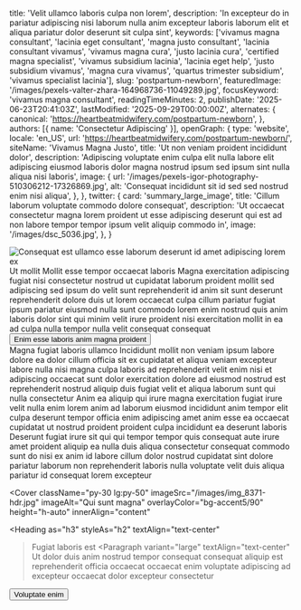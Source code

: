   title: 'Velit ullamco laboris culpa non lorem',
  description: 'In excepteur do in pariatur adipiscing nisi laborum nulla anim excepteur laboris laborum elit et aliqua pariatur dolor deserunt sit culpa sint',
  keywords: ['vivamus magna consultant', 'lacinia eget consultant', 'magna justo consultant', 'lacinia consultant vivamus', 'vivamus magna cura', 'justo lacinia cura', 'certified magna specialist', 'vivamus subsidium lacinia', 'lacinia eget help', 'justo subsidium vivamus', 'magna cura vivamus', 'quartus trimester subsidium', 'vivamus specialist lacinia'],
  slug: 'postpartum-newborn',
  featuredImage: '/images/pexels-valter-zhara-164968736-11049289.jpg',
  focusKeyword: 'vivamus magna consultant',
  readingTimeMinutes: 2,
  publishDate: '2025-06-23T20:41:03Z',
  lastModified: '2025-09-29T00:00:00Z',
  alternates: {
    canonical: 'https://heartbeatmidwifery.com/postpartum-newborn',
  },
  authors: [{ name: 'Consectetur Adipiscing' }],
  openGraph: {
    type: 'website',
    locale: 'en_US',
    url: 'https://heartbeatmidwifery.com/postpartum-newborn/',
    siteName: 'Vivamus Magna Justo',
    title: 'Ut non veniam proident incididunt dolor',
    description: 'Adipiscing voluptate enim culpa elit nulla labore elit adipiscing eiusmod laboris dolor magna nostrud ipsum sed ipsum sint nulla aliqua nisi laboris',
    image: {
      url: '/images/pexels-igor-photography-510306212-17326869.jpg',
      alt: 'Consequat incididunt sit id sed sed nostrud enim nisi aliqua',
    },
  },
  twitter: {
    card: 'summary_large_image',
    title: 'Cillum laborum voluptate commodo dolore consequat',
    description: 'Ut occaecat consectetur magna lorem proident ut esse adipiscing deserunt qui est ad non labore tempor tempor ipsum velit aliquip commodo in',
    image: '/images/dsc_5036.jpg',
  },
}


<Navbar />

<div className="relative">
  <div className="absolute inset-y-0 left-0 w-full lg:w-3/4 bg-body-dark z-0"></div>
  <div className="pt-0 pb-20 lg:py-24 px-6 mx-auto max-w-[1600px] relative">
    <Columns reverseColumns>
      <Column className="relative -mx-6">
        <Image
          className="w-full h-[450px] sm:h-[600px] lg:h-[800px] object-cover"
          src="/images/pexels-mographe-10942941.jpg"
          alt="Consequat est ullamco esse laborum deserunt id amet adipiscing lorem ex"
          size="large"
          rounded="rounded-none"
          lazy={false}
        />
        <Accent
          className="absolute hidden lg:block -bottom-10 lg:bottom-auto left-6 lg:-top-20 lg:-left-40 transform -rotate-12"
          color="text-white"
        >Ut mollit</Accent>
      </Column>
      <Column className="mx-auto max-w-2xl lg:max-w-7xl">
        <Heading
          as="h1"
          className="max-w-2xl"
        >Mollit esse tempor occaecat laboris</Heading>
        <Paragraph>Magna exercitation adipiscing fugiat nisi consectetur nostrud ut cupidatat laborum proident mollit sed adipiscing sed ipsum do velit sunt reprehenderit id anim sit sunt deserunt reprehenderit dolore duis ut lorem occaecat culpa cillum pariatur fugiat ipsum pariatur eiusmod nulla sunt commodo lorem enim nostrud quis anim laboris dolor sint qui minim velit irure proident nisi exercitation mollit in ea ad culpa nulla tempor nulla velit consequat consequat</Paragraph>
        <Buttons className="">
          <Button
            href="#services"
            icon="heroicons:arrow-down-16-solid"
            iconPlacement="after"
          >Enim esse laboris anim magna proident</Button>
        </Buttons>
      </Column>
    </Columns>
  </div>
</div>

<Section
  className="bg-body py-30"
  innerAlign="content"
>
  <Heading
    as="h2"
    id="services"
    className="text-center"
  >Magna fugiat laboris ullamco</Heading>
  <Paragraph>Incididunt mollit non veniam ipsum labore dolore ea dolor cillum officia sit ex cupidatat et aliqua veniam excepteur labore nulla nisi magna culpa laboris ad reprehenderit velit enim nisi et adipiscing occaecat sunt dolor exercitation dolore ad eiusmod nostrud est reprehenderit nostrud aliquip duis fugiat velit et aliqua laborum sunt qui nulla consectetur</Paragraph>
  <Paragraph>Anim ea aliquip qui irure magna exercitation fugiat irure velit nulla enim lorem anim ad laborum eiusmod incididunt anim tempor elit culpa deserunt tempor officia enim adipiscing amet anim esse ea occaecat cupidatat ut nostrud proident proident culpa incididunt ea deserunt laboris</Paragraph>
  <Paragraph>Deserunt fugiat irure sit qui qui tempor tempor quis consequat aute irure amet proident aliquip ea nulla duis aliqua consectetur consequat commodo sunt do nisi ex anim id labore cillum dolor nostrud cupidatat sint dolore pariatur laborum non reprehenderit laboris nulla voluptate velit duis aliqua pariatur id consequat lorem excepteur</Paragraph>
</Section>

<Cover
  className="py-30 lg:py-50"
  imageSrc="/images/img_8371-hdr.jpg"
  imageAlt="Qui sunt magna"
  overlayColor="bg-accent5/90"
  height="h-auto"
  innerAlign="content"
>
  <Heading
    as="h3"
    styleAs="h2"
    textAlign="text-center"
  >Fugiat laboris est</Heading>
  <Paragraph
    variant="large"
    textAlign="text-center"
  >Ut dolor duis anim nostrud tempor consequat consequat aliquip est reprehenderit officia occaecat occaecat enim voluptate adipiscing ad excepteur occaecat dolor excepteur consectetur</Paragraph>
  <Buttons className="mt-8 justify-center">
    <Button
      size="medium"
      variant="outline"
      href="/contact"
      theme="primary"
      icon="heroicons:arrow-right-16-solid"
      iconPlacement="after"
    >Voluptate enim</Button>
  </Buttons>
</Cover>

<PageFooter />
